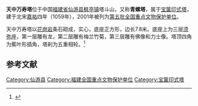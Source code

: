 {{coord|25|15|14|N|118|51|50|E|display=title|scale:10000}}
{{文物保护单位
| 级别 = 全国
| 名称 = 天中万寿塔
| 图片 = 天中万寿塔 国保立碑.jpg
| 所在 = [[福建省|福建省]][[仙游县|仙游县]]
| 分类 = 古建筑
| 时代 = [[北宋|北宋]]
| 编号 = [[第五批全国重点文物保护单位|第五批]]第324项
| 登录 = 2001年6月25日
}}

'''天中万寿塔'''位于中国[[福建省|福建省]][[仙游县|仙游县]][[枫亭镇|枫亭镇]]塔斗山，又称'''青螺塔'''，属于[[宝箧印式塔|宝箧印式塔]]，建于北宋[[嘉祐|嘉祐]]四年（1059年），2001年被列为[[第五批全国重点文物保护单位|第五批全国重点文物保护单位]]。

天中万寿塔以[[花岗岩|花岗岩]]条石砌成，实心，底座正方形，边长7.8米。底座上为三层[[须弥座|须弥座]]，第一层雕有龙，第二层雕有梅兰竹菊，第三层雕有佛像和力士像。塔顶四角为蕉叶形插角，塔刹为五重相轮。<ref>{{Cite book |title=全国重点文物保护单位·第一至第五批·第Ⅱ卷 |publisher=文物出版社 |year=2004 |isbn=7-5010-1525-2 |pages=198 }}</ref>

==参考文献==
{{reflist}}

{{福建全国重点文物保护单位}}

{{DEFAULTSORT:Tian}}
[[Category:仙游县|Category:仙游县]]
[[Category:福建全国重点文物保护单位|Category:福建全国重点文物保护单位]]
[[Category:宝箧印式塔|Category:宝箧印式塔]]